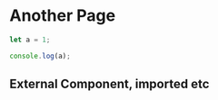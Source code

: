 # Another Page

```js filename="demo.js" {3} copy
let a = 1;

console.log(a);
```

## External Component, imported etc


<Counters />
<Editor/>